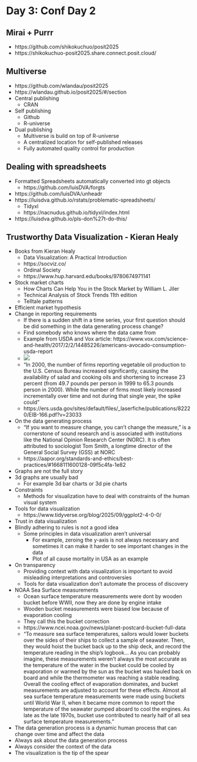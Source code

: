 # Day 3: Conf Day 2

## Mirai + Purrr
- https://github.com/shikokuchuo/posit2025
- https://shikokuchuo-posit2025.share.connect.posit.cloud/

## Multiverse 
- https://github.com/wlandau/posit2025
- https://wlandau.github.io/posit2025/#/section
- Central publishing
    - CRAN
- Self publishing
    - Github
    - R-universe
- Dual publishing 
    - Multiverse is build on top of R-universe
    - A centralized location for self-published releases
    - Fully automated quality control for production

## Dealing with spreadsheets
- Formatted Spreadsheets automatically converted into gt objects
    - https://github.com/luisDVA/forgts
- https://github.com/luisDVA/unheadr
- https://luisdva.github.io/rstats/problematic-spreadsheets/
    - Tidyxl
    - https://nacnudus.github.io/tidyxl/index.html
- https://luisdva.github.io/pls-don%27t-do-this/

## Trustworthy Data Visualization - Kieran Healy
- Books from Kieran Healy
    - Data Visualization: A Practical Introduction
    - https://socviz.co/
    - Ordinal Society
    - https://www.hup.harvard.edu/books/9780674971141
-   Stock market charts
    -   How Charts Can Help You in the Stock Market by William L. Jiler
    -   Technical Analysis of Stock Trends 11th edition
    -   Telltale patterns
-   Efficient market hypothesis
-   Change in reporting requirements
    -   If there is a sudden shift in a time series, your first question should be did something in the data generating process change?
    -   Find somebody who knows where the data came from
    -   Example from USDA and Vox article: https://www.vox.com/science-and-health/2017/2/2/14485226/americans-avocado-consumption-usda-report
    -   ![](https://platform.vox.com/wp-content/uploads/sites/2/chorus/uploads/chorus_asset/file/7917595/Screen_Shot_2017_02_02_at_11.30.31_AM.png?quality=90&strip=all&crop=0,0,100,100) 
    -  "In 2000, the number of firms reporting vegetable oil production to the U.S. Census Bureau increased significantly, causing the availability of salad and cooking oils and shortening to increase 23 percent (from 49.7 pounds per person in 1999 to 65.3 pounds person in 2000). While the number of firms most likely increased incrementally over time and not during that single year, the spike could"
    -   https://ers.usda.gov/sites/default/files/\_laserfiche/publications/82220/EIB-166.pdf?v=23033
- On the data generating process
    -   "If you want to measure change, you can't change the measure," is a cornerstone of sound research and is associated with institutions like the National Opinion Research Center (NORC). It is often attributed to sociologist Tom Smith, a longtime director of the General Social Survey (GSS) at NORC
    - https://aapor.org/standards-and-ethics/best-practices/#1668111600128-09f5c4fa-1e82
-   Graphs are not the full story
-   3d graphs are usually bad
    - For example 3d bar charts or 3d pie charts
- Constraints
    - Methods for visualization have to deal with constraints of the human visual system
- Tools for data visualization
    - https://www.tidyverse.org/blog/2025/09/ggplot2-4-0-0/
- Trust in data visualization
- Blindly adhering to rules is not a good idea
    - Some principles in data visualization aren't universal
        -  For example, zeroing the y-axis is not always necessary and sometimes it can make it harder to see important changes in the data
        - Plot of all cause mortality in USA as an example
- On transparency
    - Providing context with data visualization is important to avoid misleading interpretations and controversies
    - Tools for data visualization don't automate the process of discovery
- NOAA Sea Surface measurements
    - Ocean surface temperature measurements were dont by wooden bucket before WWII, now they are done by engine intake
    - Wooden bucket measurements were biased low because of evaporation cooling
    - They call this the bucket correction
    - https://www.ncei.noaa.gov/news/planet-postcard-bucket-full-data
    - "To measure sea surface temperatures, sailors would lower buckets over the sides of their ships to collect a sample of seawater. Then, they would hoist the bucket back up to the ship deck, and record the temperature reading in the ship’s logbook... As you can probably imagine, these measurements weren’t always the most accurate as the temperature of the water in the bucket could be cooled by evaporation or warmed by the sun as the bucket was hauled back on board and while the thermometer was reaching a stable reading. Overall the cooling effect of evaporation dominates, and bucket measurements are adjusted to account for these effects. Almost all sea surface temperature measurements were made using buckets until World War II, when it became more common to report the temperature of the seawater pumped aboard to cool the engines. As late as the late 1970s, bucket use contributed to nearly half of all sea surface temperature measurements."
- The data generation process is a dynamic human process that can change over time and affect the data
- Always ask about the data generation process
- Always consider the context of the data
- The visualization is the tip of the spear